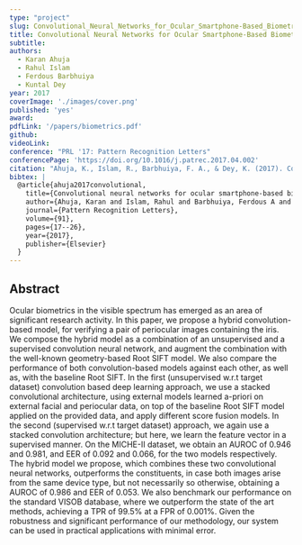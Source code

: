 ```yaml
---
type: "project"
slug: Convolutional_Neural_Networks_for_Ocular_Smartphone-Based_Biometrics
title: Convolutional Neural Networks for Ocular Smartphone-Based Biometrics
subtitle:
authors:
  - Karan Ahuja
  - Rahul Islam
  - Ferdous Barbhuiya
  - Kuntal Dey
year: 2017
coverImage: './images/cover.png'
published: 'yes'
award:
pdfLink: '/papers/biometrics.pdf'
github:
videoLink:
conference: "PRL '17: Pattern Recognition Letters"
conferencePage: 'https://doi.org/10.1016/j.patrec.2017.04.002'
citation: "Ahuja, K., Islam, R., Barbhuiya, F. A., & Dey, K. (2017). Convolutional neural networks for ocular smartphone-based biometrics. Pattern Recognition Letters, 91, 17-26."
bibtex: |
  @article{ahuja2017convolutional,
    title={Convolutional neural networks for ocular smartphone-based biometrics},
    author={Ahuja, Karan and Islam, Rahul and Barbhuiya, Ferdous A and Dey, Kuntal},
    journal={Pattern Recognition Letters},
    volume={91},
    pages={17--26},
    year={2017},
    publisher={Elsevier}
  }
---
```


## Abstract

Ocular biometrics in the visible spectrum has emerged as an area of significant research activity. In this paper, we propose a hybrid convolution-based model, for verifying a pair of periocular images containing the iris. We compose the hybrid model as a combination of an unsupervised and a supervised convolution neural network, and augment the combination with the well-known geometry-based Root SIFT model. We also compare the performance of both convolution-based models against each other, as well as, with the baseline Root SIFT. In the first (unsupervised w.r.t target dataset) convolution based deep learning approach, we use a stacked convolutional architecture, using external models learned a-priori on external facial and periocular data, on top of the baseline Root SIFT model applied on the provided data, and apply different score fusion models. In the second (supervised w.r.t target dataset) approach, we again use a stacked convolution architecture; but here, we learn the feature vector in a supervised manner. On the MICHE-II dataset, we obtain an AUROC of 0.946 and 0.981, and EER of 0.092 and 0.066, for the two models respectively. The hybrid model we propose, which combines these two convolutional neural networks, outperforms the constituents, in case both images arise from the same device type, but not necessarily so otherwise, obtaining a AUROC of 0.986 and EER of 0.053. We also benchmark our performance on the standard VISOB database, where we outperform the state of the art methods, achieving a TPR of 99.5% at a FPR of 0.001%. Given the robustness and significant performance of our methodology, our system can be used in practical applications with minimal error.

